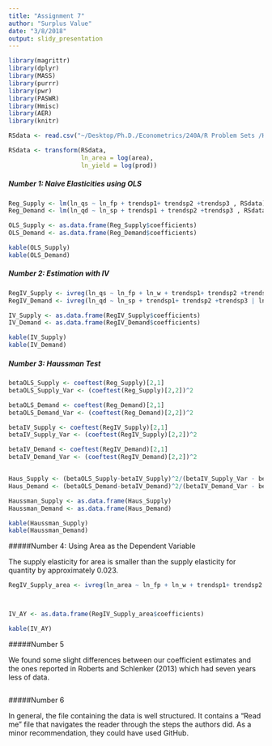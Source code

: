 ```yaml
---
title: "Assignment 7"
author: "Surplus Value"
date: "3/8/2018"
output: slidy_presentation
---
```



```r
library(magrittr)
library(dplyr)
library(MASS)
library(purrr)
library(pwr)
library(PASWR)
library(Hmisc)
library(AER)
library(knitr)
```
  



```r

RSdata <- read.csv("~/Desktop/Ph.D./Econometrics/240A/R Problem Sets /Homework 7/RSdata.csv")

RSdata <- transform(RSdata,
                    ln_area = log(area),
                    ln_yield = log(prod))
```



##### Number 1: Naive Elasticities using OLS
```r

Reg_Supply <- lm(ln_qs ~ ln_fp + trendsp1+ trendsp2 +trendsp3 , RSdata)
Reg_Demand <- lm(ln_qd ~ ln_sp + trendsp1 + trendsp2 +trendsp3 , RSdata)

OLS_Supply <- as.data.frame(Reg_Supply$coefficients)
OLS_Demand <- as.data.frame(Reg_Demand$coefficients)

kable(OLS_Supply)
kable(OLS_Demand)

```

##### Number 2: Estimation with IV

```r

RegIV_Supply <- ivreg(ln_qs ~ ln_fp + ln_w + trendsp1+ trendsp2 +trendsp3 | ln_w + lag_ln_w + trendsp1 + trendsp2 +trendsp3, data=RSdata)
RegIV_Demand <- ivreg(ln_qd ~ ln_sp + trendsp1+ trendsp2 +trendsp3 | ln_w + trendsp1 + trendsp2 +trendsp3, data=RSdata)

IV_Supply <- as.data.frame(RegIV_Supply$coefficients)
IV_Demand <- as.data.frame(RegIV_Demand$coefficients)

kable(IV_Supply)
kable(IV_Demand)
```

##### Number 3: Haussman Test

```r

betaOLS_Supply <- coeftest(Reg_Supply)[2,1]
betaOLS_Supply_Var <- (coeftest(Reg_Supply)[2,2])^2

betaOLS_Demand <- coeftest(Reg_Demand)[2,1]
betaOLS_Demand_Var <- (coeftest(Reg_Demand)[2,2])^2

betaIV_Supply <- coeftest(RegIV_Supply)[2,1]
betaIV_Supply_Var <- (coeftest(RegIV_Supply)[2,2])^2

betaIV_Demand <- coeftest(RegIV_Demand)[2,1]
betaIV_Demand_Var <- (coeftest(RegIV_Demand)[2,2])^2


Haus_Supply <- (betaOLS_Supply-betaIV_Supply)^2/(betaIV_Supply_Var - betaOLS_Supply_Var) 
Haus_Demand <- (betaOLS_Demand-betaIV_Demand)^2/(betaIV_Demand_Var - betaOLS_Demand_Var) 

Haussman_Supply <- as.data.frame(Haus_Supply)
Haussman_Demand <- as.data.frame(Haus_Demand)

kable(Haussman_Supply)
kable(Haussman_Demand)

```

#####Number 4: Using Area as the Dependent Variable

The supply elasticity for area is smaller than the supply elasticity for quantity by approximately 0.023.



```r



RegIV_Supply_area <- ivreg(ln_area ~ ln_fp + ln_w + trendsp1+ trendsp2 +trendsp3 | ln_w + lag_ln_w + trendsp1 + trendsp2 +trendsp3, data=RSdata)



IV_AY <- as.data.frame(RegIV_Supply_area$coefficients)

kable(IV_AY)
```

#####Number 5

We found some slight differences between our coefficient estimates and the ones reported in Roberts and Schlenker (2013) which had seven years less of data.

```r

```

#####Number 6

In general, the file containing the data is well structured. It contains a "Read me" file that navigates the reader through the steps the authors did. As a minor recommendation, they could have used GitHub. 

```r

```

